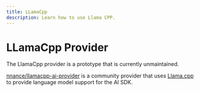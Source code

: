 ```yaml
---
title: LLamaCpp
description: Learn how to use Llama CPP.
---
```


# LLamaCpp Provider

<Note type="warning">
  The LlamaCpp provider is a prototype that is currently unmaintained.
</Note>

[nnance/llamacpp-ai-provider](https://github.com/nnance/llamacpp-ai-provider) is a community provider that uses [Llama.cpp](https://github.com/ggerganov/llama.cpp) to provide language model support for the AI SDK.
